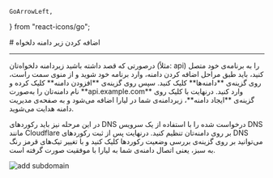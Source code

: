     GoArrowLeft,
} from "react-icons/go";

<Layout>
# اضافه کردن زیر دامنه دلخواه
<hr className="mb-2" />
درصورتی که قصد داشته باشید زیردامنه‌‌ دلخواه‌تان (مثلاً: api) را به برنامه‌ی خود متصل کنید، باید طبق مراحل اضافه کردن دامنه، وارد برنامه خود شوید و از منوی سمت راست، روی گزینه‌ی **دامنه‌ها** کلیک کنید. سپس روی گزینه‌ی **افزودن دامنه** کلیک کرده و نام دامنه‌تان را به‌صورت **api.example.com** وارد کنید. درنهایت با کلیک روی گزینه‌ی **ایجاد دامنه**، زیردامنه‌ی شما در لیارا اضافه می‌شود و به صفحه‌ی مدیریت دامنه هدایت می‌شوید.

در این مرحله نیز باید رکوردهای DNS درخواست شده را با استفاده از یک سرویس DNS مانند Cloudflare بر روی دامنه‌تان تنظیم کنید. درنهایت پس از ثبت رکوردهای DNS می‌توانید بر روی گزینه‌ی  بررسی وضعیت رکوردها کلیک کنید و با تغییر تیک‌های قرمز رنگ به سبز، یعنی اتصال دامنه‌ی شما به لیارا با موفقیت صورت گرفته است.

<div className="h-4" />
<img src="https://files.liara.ir/docs/domain/add-api-subdomain.gif" alt="add subdomain"/>
<div className="h-4" />

</Layout>